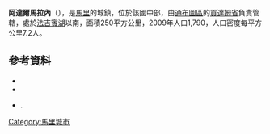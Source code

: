 {{Coord|16|37|14|N|4|19|16|W|display=title}}

'''阿達爾馬拉內'''（{{lang-fr|Abarmalane}}），是[[馬里|馬里]]的城鎮，位於該國中部，由[[通布圖區|通布圖區]]的[[貢達姆省|貢達姆省]]負責管轄，處於[[法吉賓湖|法吉賓湖]]以南，面積250平方公里，2009年人口1,790，人口密度每平方公里7.2人。

==參考資料==
*{{citation | url=http://www.environnement.gov.ml/uploads/sifor/monographie/Mono%20Adhramalane.pdf | title=Schéma Directeur de Lutte Contre l’Ensablement dans le Nord du Mali (6ème et 7ème Régions): Monographie de la Commune de Adhramalane | year=2004 | publisher=Ministère de l’Environnement et de l’Assainissement, République du Mali | language=fr | deadurl=yes | archiveurl=https://web.archive.org/web/20110722215752/http://www.environnement.gov.ml/uploads/sifor/monographie/Mono%20Adhramalane.pdf | archivedate=2011-07-22 }}
*{{citation | url=http://instat.gov.ml/documentation/tombouctou.pdf | publisher=République de Mali: Institut National de la Statistique | title=Resultats Provisoires RGPH 2009 (Région de Tombouctou) | language=fr | accessdate=2015-07-16 | archive-date=2011-07-22 | archive-url=https://web.archive.org/web/20110722215701/http://instat.gov.ml/documentation/tombouctou.pdf | dead-url=no }}
*{{citation | title=Plan de Sécurite Alimentaire Commune Rurale de Adarmalane 2006-2009 | publisher=Commissariat à la Sécurité Alimentaire, République du Mali, USAID-Mali | year=2006 | url=http://www.aec.msu.edu/fs2/mali_fd_strtgy/plans/tombouctou/goundam/psa_adarmalane.pdf | language=fr | deadurl=yes | archiveurl=https://web.archive.org/web/20110720004729/http://www.aec.msu.edu/fs2/mali_fd_strtgy/plans/tombouctou/goundam/psa_adarmalane.pdf | archivedate=2011年7月20日 | df= }}.

{{通布圖區}}

[[Category:馬里城市|Category:馬里城市]]


{{Mali-geo-stub}}